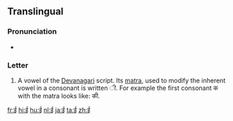 {{Devanagari character info|hex=0908|name=DEVANAGARI LETTER II|image=[[File:Deva-ī.png|100px]]}}  
==Translingual==

===Pronunciation===
* {{IPA|/iː/|lang=mul}}

===Letter===
{{mul-Deva|ī}}

# A vowel of the [[Devanagari]] script.  Its [[matra]], used to modify the inherent vowel in a consonant is written &#x0940;.  For example the first consonant क with the matra looks like: की.

[[fr:ई]]
[[hi:ई]]
[[hu:ई]]
[[nl:ई]]
[[ja:ई]]
[[ta:ई]]
[[zh:ई]]